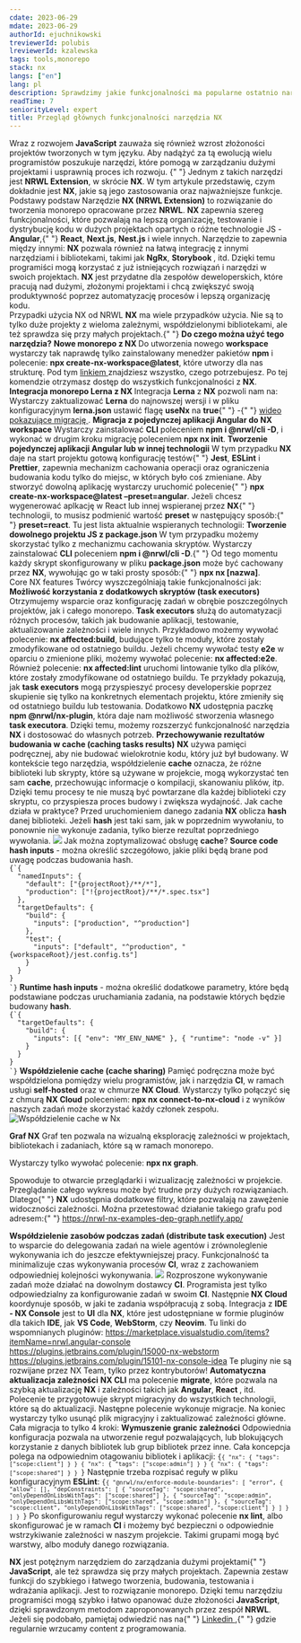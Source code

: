 ```yaml
---
cdate: 2023-06-29
mdate: 2023-06-29
authorId: ejuchnikowski
treviewerId: polubis
lreviewerId: kzalewska
tags: tools,monorepo
stack: nx
langs: ["en"]
lang: pl
description: Sprawdzimy jakie funkcjonalności ma popularne ostatnio narzędzie Nx od zespołu NRWL i przejdziemy przez najważniejsze przypadki użycia.
readTime: 7
seniorityLevel: expert
title: Przegląd głównych funkcjonalności narzędzia NX
---
```


<Prelude label="Wstęp">
  <M>
    Wraz z rozwojem  <B>JavaScript</B> zauważa się również wzrost
    złożoności projektów tworzonych w tym języku. Aby nadążyć za tą ewolucją
    wielu programistów poszukuje narzędzi, które pomogą w zarządzaniu dużymi
    projektami i usprawnią proces ich rozwoju.
  </M>
  <M>
    {" "}
    Jednym z takich narzędzi jest <B>NRWL Extension</B>, w skrócie <B>NX</B>. W tym
    artykule przedstawię, czym dokładnie jest <B>NX</B>, jakie są jego zastosowania
    oraz najważniejsze funkcje.
  </M>
</Prelude>

<Section>
  <XL>Podstawy podstaw</XL>
  <M>
    Narzędzie <B>NX (NRWL Extension)</B> to rozwiązanie do tworzenia monorepo
    opracowane przez <B>NRWL</B>. <B>NX </B> zapewnia szereg funkcjonalności,
    które pozwalają na lepszą organizację, testowanie i dystrybucję kodu w
    dużych projektach opartych o różne technologie JS - <B>Angular</B>,{" "}
    <B>React</B>, <B>Next.js</B>, <B>Nest.js</B> i wiele innych. Narzędzie to
    zapewnia między innymi:
  </M>
  <List items="Automatyzację procesów deweloperskich (tworzenie komponentów oraz boilerplate), Wsparcie dla tworzenia monolitycznych i mikrousługowych architektur,Wsparcie dla narzędzi do testowania jednostkowego i e2e (Jest oraz Cypress),Obsługę narzędzi do automatyzacji procesów budowania i dystrybucji (Bazel oraz Nx Cloud),Wsparcie dla narzędzi do analizy i uporządkowania kodu (ESLint oraz Prettier),  Wsparcie dla narzędzi do zarządzania zależnościami (npm oraz yarn)" />
  <M>
    <B>NX</B> pozwala również na łatwą integrację z innymi narzędziami i
    bibliotekami, takimi jak <B>NgRx</B>, <B>Storybook </B>, itd. Dzięki
    temu programiści mogą korzystać z już istniejących rozwiązań i narzędzi w
    swoich projektach.
  </M>
  <M>
    <B>NX</B> jest przydatne dla zespołów deweloperskich, które pracują nad
    dużymi, złożonymi projektami i chcą zwiększyć swoją produktywność poprzez
    automatyzację procesów i lepszą organizację kodu.
  </M>
</Section>

<Section>
  <XL>Przypadki użycia NX od NRWL</XL>
  <M>
    <B>NX</B> ma wiele przypadków użycia. Nie są to tylko duże projekty z
    wieloma zależnymi, współdzielonymi bibliotekami, ale też sprawdza się przy
    małych projektach.{" "}
  </M>
  <M>
    <B>Do czego można użyć tego narzędzia?</B>
  </M>
  <List items="Stworzenia monorepo NX ,Integracji monorepo Lerna z NX ,Migracji z pojedynczej aplikacji Angular do NX workspace, Stworzenia pojedynczej aplikacji Angular lub w innej technologii, Stworzenia dowolnego projektu JS z package.json " />
  <M>
    <B>Nowe monorepo z NX </B>
  </M>
  <M>
    Do utworzenia nowego <B>workspace</B> wystarczy tak naprawdę tylko
    zainstalowany menedżer pakietów <B>npm</B> i polecenie:
    <B> npx create-nx-workspace@latest</B>, które utworzy dla nas strukturę. Pod
    tym <A
      outside
      href="https://nx.dev/packages/nx/documents/create-nx-workspace"
    >
      linkiem
    </A> znajdziesz wszystko, czego potrzebujesz. Po tej komendzie otrzymasz dostęp
    do wszystkich funkcjonalności z <B>NX</B>.
  </M>
  <M>
    <B>Integracja monorepo Lerna z NX </B>
  </M>
  <M>
    Integracja <B>Lerna</B> z <B>NX</B> pozwoli nam na:
  </M>
  <List items="Współbieżne wykonywanie zadań, Cachowanie operacji,Dystrybucję zadań, Ograniczenie budowania kodu" />
  <M>
    Wystarczy zaktualizować <B>Lerna</B> do najnowszej wersji i w pliku
    konfiguracyjnym <B>lerna.json</B> ustawić flagę <B>useNx</B> na <B>true</B>{" "}
    -{" "}
    <A href="https://www.youtube.com/watch?v=Edv7ZeI8Bwc" outside>
      wideo pokazujące migrację
    </A>
    .
  </M>
  <M>
    <B>Migracja z pojedynczej aplikacji Angular do NX workspace</B>
  </M>
  <M>
    Wystarczy zainstalować <B>CLI</B> poleceniem <B>npm i @nrwl/cli -D</B>, i
    wykonać w drugim kroku migrację poleceniem <B>npx nx init</B>.
  </M>
  <M>
    <B>Tworzenie pojedynczej aplikacji Angular lub w innej technologii</B>
  </M>
  <M>
    W tym przypadku <B>NX</B> daje na start projektu gotową konfigurację testów{" "}
    <B>Jest</B>, <B>ESLint</B> i <B>Prettier</B>, zapewnia mechanizm cachowania
    operacji oraz ograniczenia budowania kodu tylko do miejsc, w których było
    coś zmieniane.
  </M>
  <M>
    Aby stworzyć dowolną aplikację wystarczy uruchomić polecenie{" "}
    <B> npx create-nx-workspace@latest –preset=angular</B>. Jeżeli chcesz
    wygenerować aplkację w React lub innej wspieranej przez <B>NX</B>{" "}
    technologii, to musisz podmienić wartość <B>preset</B> w następujący sposób:{" "}
    <B>preset=react</B>.
  </M>
  <M>Tu jest lista aktualnie wspieranych technologii: </M>
  <List items="TypeScript,Web-components,Angular,React,React-native,Next, Nest,Express" />
  <M>
    <B>Tworzenie dowolnego projektu JS z package.json</B>
  </M>
  <M>
    W tym przypadku możemy skorzystać tylko z mechanizmu cachowania skryptów.
    Wystarczy zainstalować <B>CLI</B> poleceniem <B>npm i @nrwl/cli -D</B>.{" "}
  </M>
  <M>
    Od tego momentu każdy skrypt skonfigurowany w pliku <B>package.json</B> może
    być cachowany przez <B>NX</B>, wywołując go w taki prosty sposób:{" "}
    <B>npx nx [nazwa]</B>.
  </M>
</Section>

<Section>
<XL>Core NX features</XL>
<M>Twórcy wyszczególniają takie funkcjonalności jak:</M>
<List items="Możliwość korzystania z dodatkowych skryptów (task executors), Przechowywanie rezultatów budowania w cache (caching tasks results), Współdzielenie cache (cache sharing), Graf NX, Współdzielenie zasobów podczas zadań (distribute task execution), Automatyczna aktualizacja zależności, Wymuszenie granic zależności " />
<M><B>Możliwość korzystania z dodatkowych skryptów (task executors)</B></M>
<M>Otrzymujemy wsparcie oraz konfigurację zadań w obrębie poszczególnych projektów, jak i całego monorepo. <B>Task executors</B> służą do automatyzacji różnych procesów, takich jak budowanie aplikacji, testowanie, aktualizowanie zależności i wiele innych.</M>
<M>Przykładowo możemy wywołać polecenie: <B>nx affected:build</B>, budujące tylko te moduły, które zostały zmodyfikowane od ostatniego buildu.</M>
<M>Jeżeli chcemy wywołać testy <B>e2e</B> w oparciu o zmienione pliki, możemy wywołać polecenie: <B>nx affected:e2e</B>.</M>
<M>Również polecenie: <B>nx affected:lint</B> uruchomi lintowanie tylko dla plików, które zostały zmodyfikowane od ostatniego buildu.</M>
<M>Te przykłady pokazują, jak <B>task executors</B> mogą przyspieszyć procesy developerskie poprzez skupienie się tylko na konkretnych elementach projektu, które zmieniły się od ostatniego buildu lub testowania.</M>
<M>Dodatkowo <B>NX</B> udostępnia paczkę <B>npm @nrwl/nx-plugin</B>, która daje nam możliwość stworzenia własnego <B>task executora</B>. Dzięki temu, możemy rozszerzyć funkcjonalność narzędzia <B>NX</B> i dostosować do własnych potrzeb.</M>
<M><B>Przechowywanie rezultatów budowania w cache (caching tasks results)</B></M>
<M><B>NX</B> używa pamięci podręcznej, aby nie budować wielokrotnie kodu, który już był budowany. W kontekście tego narzędzia, współdzielenie <B>cache</B> oznacza, że różne biblioteki lub skrypty, które są używane w projekcie, mogą wykorzystać ten sam <B>cache</B>, przechowując informacje o kompilacji, skanowaniu plików, itp. Dzięki temu procesy te nie muszą być powtarzane dla każdej biblioteki czy skryptu, co przyspiesza proces budowy i zwiększa wydajność.</M>
<M>Jak cache działa w praktyce? Przed uruchomieniem danego zadania <B>NX</B> oblicza <B>hash</B> danej biblioteki. Jeżeli <B>hash</B> jest taki sam, jak w poprzednim wywołaniu, to ponownie nie wykonuje zadania, tylko bierze rezultat poprzedniego wywołania.</M>
<Img border src="https://nx.dev/documentation/shared/images/caching/nx-hashing.svg" description="Hashowanie w Nx" />
<M>Jak można zoptymalizować obsługę <B>cache</B>?</M>
<M><B>Source code hash inputs</B> - można określić szczegółowo, jakie pliki będą brane pod uwagę podczas budowania hash.</M>
<Code mode="static" lang="json">
{`{
  "namedInputs": {
    "default": ["{projectRoot}/**/*"],
    "production": ["!{projectRoot}/**/*.spec.tsx"]
  },
  "targetDefaults": {
    "build": {
      "inputs": ["production", "^production"]
    },
    "test": {
      "inputs": ["default", "^production", "{workspaceRoot}/jest.config.ts"]
    }
  }
}
`}</Code>
<M><B>Runtime hash inputs</B> - można określić dodatkowe parametry, które będą podstawiane podczas uruchamiania zadania, na podstawie których będzie budowany <B>hash</B>.</M>
<Code mode="static" lang="json">
{`{
  "targetDefaults": {
    "build": {
      "inputs": [{ "env": "MY_ENV_NAME" }, { "runtime": "node -v" }]
    }
  }
}
`}</Code>
<M><B>Współdzielenie cache (cache sharing)</B></M>
<M>Pamięć podręczna może być współdzielona pomiędzy wielu programistów, jak i narzędzia <B>CI</B>, w ramach usługi <B>self-hosted</B> oraz w chmurze <B>NX Cloud</B>.</M>
<M>Wystarczy tylko połączyć się z chmurą <B>NX Cloud</B> poleceniem:
<B>npx nx connect-to-nx-cloud</B>
i z wyników naszych zadań może skorzystać każdy członek zespołu.
</M>
<Img border src="https://nx.dev/documentation/shared/images/dte/distributed-caching.svg" alt="Współdzielenie cache w Nx" />

<M><B>Graf NX</B></M>
<M>Graf ten pozwala na wizualną eksplorację zależności w projektach, bibliotekach i zadaniach, które są w ramach monorepo.

Wystarczy tylko wywołać polecenie: <B>npx nx graph</B>.

</M>

<M>
  Spowoduje to otwarcie przeglądarki i wizualizację zależności w projekcie.
  Przeglądanie całego wykresu może być trudne przy dużych rozwiązaniach. Dlatego{" "}
  <B>NX</B> udostępnia dodatkowe filtry, które pozwalają na zawężenie
  widoczności zależności. Można przetestować działanie takiego grafu pod
  adresem:{" "}
  <A href="https://nrwl-nx-examples-dep-graph.netlify.app/" outside>
    https://nrwl-nx-examples-dep-graph.netlify.app/
  </A>
</M>

<M><B>Współdzielenie zasobów podczas zadań (distribute task execution)</B></M>
<M>Jest to wsparcie do delegowania zadań na wiele agentów i zrównoleglenie wykonywania ich do jeszcze efektywniejszej pracy. Funkcjonalność ta minimalizuje czas wykonywania procesów <B>CI</B>, wraz z zachowaniem odpowiedniej kolejności wykonywania.</M>
<Img src="https://nx.dev/documentation/shared/images/dte/binning.svg" border />
<M>Rozproszone wykonywanie zadań może działać na dowolnym dostawcy <B>CI</B>. Programista jest tylko odpowiedzialny za konfigurowanie zadań w swoim <B>CI</B>. Następnie<B> NX Cloud</B> koordynuje sposób, w jaki te zadania współpracują z sobą.
</M>
<M>Integracja z <B>IDE - NX Console</B> jest to <B>UI</B> dla <B>NX</B>, które jest udostępniane w formie pluginów dla takich <B>IDE</B>, jak <B>VS Code</B>, <B>WebStorm</B>, czy <B>Neovim</B>.
</M>
<M>Tu linki do wspomnianych pluginów: </M>
<Hint hasBg><A outside href="https://marketplace.visualstudio.com/items?itemName=nrwl.angular-console">https://marketplace.visualstudio.com/items?itemName=nrwl.angular-console</A></Hint>
<Hint hasBg><A outside href="https://plugins.jetbrains.com/plugin/15000-nx-webstorm">https://plugins.jetbrains.com/plugin/15000-nx-webstorm</A></Hint>
<Hint hasBg><A outside href="https://plugins.jetbrains.com/plugin/15101-nx-console-idea">https://plugins.jetbrains.com/plugin/15101-nx-console-idea</A></Hint>
<M>Te pluginy nie są rozwijane przez NX Team, tylko przez kontrybutorów!</M>
<M><B>Automatyczna aktualizacja zależności</B></M>
<M><B>NX CLI</B> ma polecenie <B>migrate</B>, które pozwala na szybką aktualizację <B>NX</B> i zależności takich jak <B>Angular</B>, <B>React </B>, itd.</M>
<M>Polecenie te przygotowuje skrypt migracyjny do wszystkich technologii, które są do aktualizacji. Następne polecenie wykonuje migracje. Na koniec wystarczy tylko usunąć plik migracyjny i zaktualizować zależności główne.</M>
<M>Cała migracja to tylko 4 kroki:</M>
<List items="Polecenie: nx migrate latest, Polecenie: nx migrate –run-migrations, Usunięcie pliku migrations.json, Polecenie: npm install" />
<M><B>Wymuszenie granic zależności</B></M>
<M>Odpowiednia konfiguracja pozwala na utworzenie reguł pozwalających, lub blokujących korzystanie z danych bibliotek lub grup bibliotek przez inne. 
</M>
<M>Cała koncepcja polega na odpowiednim otagowaniu bibliotek i aplikacji:
</M>
<Code mode="static" lang="json">{`{
  "nx": {
    "tags": ["scope:client"]
  }
}
{
  "nx": {
    "tags": ["scope:admin"]
  }
}
{
  "nx": {
    "tags": ["scope:shared"]
  }
}
`}</Code>
<M>Następnie trzeba rozpisać reguły w pliku konfiguracyjnym <B>ESLint</B>:
</M>
<Code mode="static" lang="json">{`{
  "@nrwl/nx/enforce-module-boundaries": [
    "error",
    {
      "allow": [],
      "depConstraints": [
        {
          "sourceTag": "scope:shared",
          "onlyDependOnLibsWithTags": ["scope:shared"]
        },
        {
          "sourceTag": "scope:admin",
          "onlyDependOnLibsWithTags": ["scope:shared", "scope:admin"]
        },
        {
          "sourceTag": "scope:client",
          "onlyDependOnLibsWithTags": ["scope:shared", "scope:client"]
        }
      ]
    }
  ]
}
`}</Code>
<M>Po skonfigurowaniu reguł wystarczy wykonać polecenie <B>nx lint</B>, albo skonfigurować je w ramach <B>CI</B> i możemy być bezpieczni o odpowiednie wstrzykiwanie zależności w naszym projekcie.</M>
<Hint hasBg>Takimi grupami mogą być warstwy, albo moduły danego rozwiązania.</Hint>
</Section>

<Summary label="Podsumowanie">
  <M>
    <B>NX</B> jest potężnym narzędziem do zarządzania dużymi projektami{" "}
    <B>JavaScript</B>, ale też sprawdza się przy małych projektach. Zapewnia
    zestaw funkcji do szybkiego i łatwego tworzenia, budowania, testowania i
    wdrażania aplikacji. Jest to rozwiązanie monorepo. Dzięki temu narzędziu
    programiści mogą szybko i łatwo opanować duże złożoności <B>JavaScript</B>,
    dzięki sprawdzonym metodom zaproponowanych przez zespół <B>NRWL</B>.
  </M>
  <M>
    Jeżeli się podobało, pamiętaj odwiedzić nas na{" "}
    <A href="https://www.linkedin.com/in/emil-juchnikowski-25b251bb/" outside>
      Linkedin
    </A>,{" "}
    gdzie regularnie wrzucamy content z programowania.
  </M>
</Summary>

